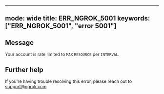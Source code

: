 
---
mode: wide
title: ERR_NGROK_5001
keywords: ["ERR_NGROK_5001", "error 5001"]
---

## Message
Your account is rate limited to `MAX` `RESOURCE` per `INTERVAL`.




## Further help
If you're having trouble resolving this error, please reach out to [support@ngrok.com](mailto:support@ngrok.com?subject=Help%20with%20ERR_NGROK_5001)

